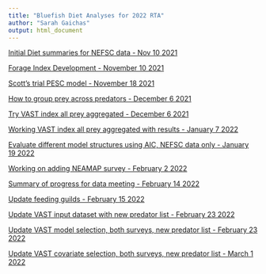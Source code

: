 ```yaml
---
title: "Bluefish Diet Analyses for 2022 RTA"
author: "Sarah Gaichas"
output: html_document
---
```


<!-- ADD LINKS BELOW, note, using the RMD link syntax will open the presentation in the same tab, which is annoying. Use the html with the "_blank" to fix that behavior -->
 

<a href="https://sgaichas.github.io/bluefishdiet/DietSummary.html" target="_blank"> Initial Diet summaries for NEFSC data - Nov 10 2021 </a>

<a href="https://sgaichas.github.io/bluefishdiet/ForageIndex.html" target="_blank"> Forage Index Development - November 10 2021 </a>

<a href="https://sgaichas.github.io/bluefishdiet/PiscPESCbySL.html" target="_blank"> Scott's trial PESC model - November 18 2021 </a>

<a href="https://sgaichas.github.io/bluefishdiet/PreyAggs.html" target="_blank"> How to group prey across predators - December 6 2021 </a>

<a href="https://sgaichas.github.io/bluefishdiet/VASTmod1.html" target="_blank"> Try VAST index all prey aggregated - December 6 2021 </a>

<a href="https://sgaichas.github.io/bluefishdiet/VASTmod2.html" target="_blank"> Working VAST index all prey aggregated with results - January 7 2022 </a>

<a href="https://sgaichas.github.io/bluefishdiet/VASTmodsel.html" target="_blank"> Evaluate different model structures using AIC, NEFSC data only - January 19 2022 </a>

<a href="https://sgaichas.github.io/bluefishdiet/AddNEAMAP.html" target="_blank"> Working on adding NEAMAP survey - February 2 2022 </a>

<a href="https://sgaichas.github.io/bluefishdiet/DataMeetingSummary.html" target="_blank"> Summary of progress for data meeting - February 14 2022 </a>

<a href="https://sgaichas.github.io/bluefishdiet/PreySimilarityUpdate.html" target="_blank"> Update feeding guilds - February 15 2022 </a>

<a href="https://sgaichas.github.io/bluefishdiet/UpdateVAST_Inputs.html" target="_blank"> Update VAST input dataset with new predator list - February 23 2022 </a>

<a href="https://sgaichas.github.io/bluefishdiet/VASTmodsel_updatedPreds.html" target="_blank"> Update VAST model selection, both surveys, new predator list - February 23 2022 </a>

<a href="https://sgaichas.github.io/bluefishdiet/VASTcovariates_updatedPreds.html" target="_blank"> Update VAST covariate selection, both surveys, new predator list - March 1 2022 </a>
